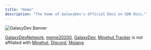```yaml
---
title: "Home"
description: "The home of GalaxyDev's Official Docs on GDN Docs."
---
```

<img src="/images/gd-banner.png" alt="GalaxyDev Banner" title="GalaxyDev Banner" />

[GalaxyDevNetwork](https://galaxydevnetwork.com), [meme20200](https://meme20200.net), [GalaxyDev](/galaxydev/home), [Minehut Tracker](/mhtracker/home) is not affilated with [Minehut](https://minehut.com), [Discord](https://discord.com), [Mojang](https://minecraft.net)